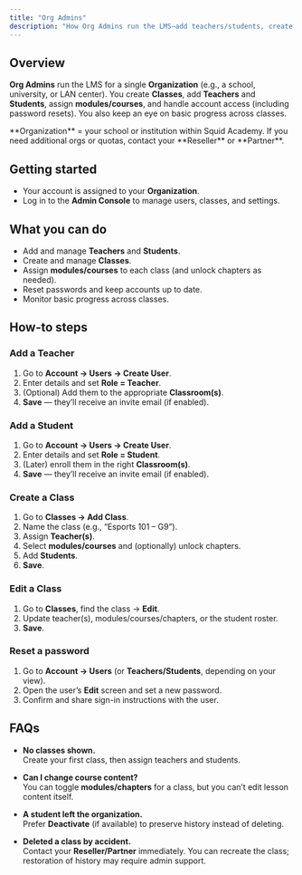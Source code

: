```yaml
---
title: "Org Admins"
description: "How Org Admins run the LMS—add teachers/students, create classes, assign modules/courses, and manage access."
---
```


## Overview

**Org Admins** run the LMS for a single **Organization** (e.g., a school, university, or LAN center). You create **Classes**, add **Teachers** and **Students**, assign **modules/courses**, and handle account access (including password resets). You also keep an eye on basic progress across classes.

<Callout type="info">
**Organization** = your school or institution within Squid Academy.  
If you need additional orgs or quotas, contact your **Reseller** or **Partner**.
</Callout>

## Getting started

- Your account is assigned to your **Organization**.
- Log in to the **Admin Console** to manage users, classes, and settings.

## What you can do

- Add and manage **Teachers** and **Students**.
- Create and manage **Classes**.
- Assign **modules/courses** to each class (and unlock chapters as needed).
- Reset passwords and keep accounts up to date.
- Monitor basic progress across classes.

## How-to steps

### Add a Teacher

1. Go to **Account → Users → Create User**.  
2. Enter details and set **Role = Teacher**.  
3. (Optional) Add them to the appropriate **Classroom(s)**.  
4. **Save** — they’ll receive an invite email (if enabled).

### Add a Student

1. Go to **Account → Users → Create User**.  
2. Enter details and set **Role = Student**.  
3. (Later) enroll them in the right **Classroom(s)**.  
4. **Save** — they’ll receive an invite email (if enabled).

### Create a Class

1. Go to **Classes → Add Class**.  
2. Name the class (e.g., “Esports 101 – G9”).  
3. Assign **Teacher(s)**.  
4. Select **modules/courses** and (optionally) unlock chapters.  
5. Add **Students**.  
6. **Save**.

### Edit a Class

1. Go to **Classes**, find the class → **Edit**.  
2. Update teacher(s), modules/courses/chapters, or the student roster.  
3. **Save**.

### Reset a password

1. Go to **Account → Users** (or **Teachers/Students**, depending on your view).  
2. Open the user’s **Edit** screen and set a new password.  
3. Confirm and share sign-in instructions with the user.

## FAQs

- **No classes shown.**  
  Create your first class, then assign teachers and students.

- **Can I change course content?**  
  You can toggle **modules/chapters** for a class, but you can’t edit lesson content itself.

- **A student left the organization.**  
  Prefer **Deactivate** (if available) to preserve history instead of deleting.

- **Deleted a class by accident.**  
  Contact your **Reseller/Partner** immediately. You can recreate the class; restoration of history may require admin support.